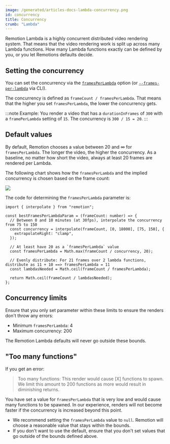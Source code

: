 ```yaml
---
image: /generated/articles-docs-lambda-concurrency.png
id: concurrency
title: Concurrency
crumb: "Lambda"
---
```


Remotion Lambda is a highly concurrent distributed video rendering system. That means that the video rendering work is split up across many Lambda functions. How many Lambda functions exactly can be defined by you, or you let Remotions defaults decide.

## Setting the concurrency

You can set the concurrency via the [`framesPerLambda`](/docs/lambda/rendermediaonlambda#framesperlambda) option (or [`--frames-per-lambda`](/docs/lambda/cli/render#--frames-per-lambda) via CLI).

The concurrency is defined as `frameCount / framesPerLambda`. That means that the higher you set `framesPerLambda`, the lower the concurrency gets.

:::note
Example: You render a video that has a `durationInFrames` of `300` with a `framePerLambda` setting of `15`. The concurrency is `300 / 15 = 20`.
:::

## Default values

By default, Remotion chooses a value between 20 and ∞ for `framesPerLambda`. The longer the video, the higher the concurrency. As a baseline, no matter how short the video, always at least 20 frames are rendered per Lambda.

The following chart shows how the `framesPerLambda` and the implied concurrency is chosen based on the frame count:

<img src="/img/concurrency-chart.svg" />

The code for determining the `framesPerLambda` parameter is:

```tsx twoslash
import { interpolate } from "remotion";

const bestFramesPerLambdaParam = (frameCount: number) => {
  // Between 0 and 10 minutes (at 30fps), interpolate the concurrency from 75 to 150
  const concurrency = interpolate(frameCount, [0, 18000], [75, 150], {
    extrapolateRight: "clamp",
  });

  // At least have 20 as a `framesPerLambda` value
  const framesPerLambda = Math.max(frameCount / concurrency, 20);

  // Evenly distribute: For 21 frames over 2 lambda functions, distribute as 11 + 10 ==> framesPerLambda = 11
  const lambdasNeeded = Math.ceil(frameCount / framesPerLambda);

  return Math.ceil(frameCount / lambdasNeeded);
};
```


<ConcurrencyCalculator/>

## Concurrency limits

Ensure that you only set parameter within these limits to ensure the renders don't throw any errors:

- Minimum `framesPerLambda`: 4
- Maximum concurrency: 200

The Remotion Lambda defaults will never go outside these bounds.

## "Too many functions"

If you get an error:

> Too many functions: This render would cause [X] functions to spawn. We limit this amount to 200 functions as more would result in diminishing returns.

You have set a value for `framesPerLambda` that is very low and would cause many functions to be spawned. In our experience, renders will not become faster if the concurrency is increased beyond this point.

- We recommend setting the `framesPerLambda` value to `null`. Remotion will choose a reasonable value that stays within the bounds.
- If you don't want to use the default, ensure that you don't set values that go outside of the bounds defined above.
